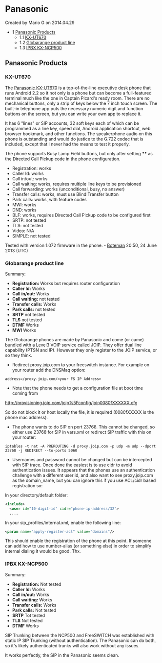 
# Panasonic 

 Created by  Mario G on 2014.04.29

* 1 [Panasonic Products](#panasonic-products)  
   * 1.1 [KX-UT670](#kx-ut670)  
   * 1.2 [Globarange product line](#globarange-product-line)  
   * 1.3 [IPBX KX-NCP500](#ipbx-kx-ncp500)

## Panasonic Products

### KX-UT670

The [Panasonic KX-UT670](http://panasonic.net/pcc/products/sipphone/products/kx%5Fut670/index.html) is a top-of-the-line executive desk phone that runs Android 2.2 so it not only is a phone but can become a full-featured terminal much like the one in Captain Picard's ready room. There are no mechanical buttons, only a strip of keys below the 7 inch touch screen. The built-in telephone app puts the necessary numeric digit and function buttons on the screen, but you can write your own app to replace it.

It has 6 "lines" or SIP accounts, 32 soft keys each of which can be programmed as a line key, speed dial, Android application shortcut, web browser bookmark, and other functions. The speakerphone audio on this phone is outstanding and would do justice to the G.722 codec that is included, except that I never had the means to test it properly.

The phone supports Busy Lamp Field buttons, but only after setting **\*\*** as the Directed Call Pickup code in the phone configuration.

* Registration: works
* Caller Id: works
* Call in/out: works
* Call waiting: works, requires multiple line keys to be provisioned
* Call forwarding: works (unconditional, busy, no answer)
* Transfer calls: works, must use Blind Transfer button
* Park calls: works, with feature codes
* MWI: works
* DND: works
* BLF: works, requires Directed Call Pickup code to be configured first
* SRTP: not tested
* TLS: not tested
* Video: N/A
* SIMPLE: not tested

Tested with version 1.072 firmware in the phone. - [Boteman](https://wiki.freeswitch.org/wiki/User:Boteman "User:Boteman") 20:50, 24 June 2013 (UTC)

### Globarange product line

Summary:

* **Registration:** Works but requires router configuration
* **Caller Id:** Works
* **Call in/out:** Works
* **Call waiting:** not tested
* **Transfer calls:** Works
* **Park calls:** not tested
* **SRTP** not tested
* **TLS** not tested
* **DTMF** Works
* **MWI** Works

  
The Globarange phones are made by Panasonic and come (or came) bundled with a Level3 VOIP service called JOIP. They offer dual line capability (PTSN and IP). However they only register to the JOIP service, or so they think.

* Redirect proxy.joip.com to your freeswitch instance. For example on your router add the DNSMaq option:

`address=/proxy.joip.com/<your FS IP Address>`

* Note that the phone needs to get a configuration file at boot time coming from

<http://provisioning.joip.com/joip%5Fconfig/joip0080fXXXXXX.cfg>

So do not block it or host locally the file, it is required (0080fXXXXX is the phone mac address).

* The phone wants to do SIP on port 23768\. This cannot be changed, so either use 23768 for SIP in vars.xml or redirect SIP traffic with this on your router:

`iptables -t nat -A PREROUTING -d proxy.joip.com -p udp -m udp --dport 23768 -j REDIRECT --to-ports 5060`

* Usernames and password cannot be changed but can be intercepted with SIP trace. Once done the easiest is to use cidr to avoid authentication issues. It appears that the phones use an authentication challenge with a different user id, and also want to see proxy.joip.com as the domain\_name, but you can ignore this if you use ACL/cidr based registration so:

In your directory/default folder:

```xml
<include>
  <user id="10-digit-id" cidr="phone-ip-address/32">
  ....
```

In your sip\_profiles/internal.xml, enable the following line:

```xml
<param name="apply-register-acl" value="domains"/> 
```

This should enable the registration of the phone at this point. If someone can add how to use number-alias (or something else) in order to simplify internal dialing it would be good. Thx.

### IPBX KX-NCP500

Summary:

* **Registration:** Not tested
* **Caller Id:** Works
* **Call in/out:** Works
* **Call waiting:** Works
* **Transfer calls:** Works
* **Park calls:** Not tested
* **SRTP** Tot tested
* **TLS** Not tested
* **DTMF** Works

SIP Trunking between the NCP500 and FreeSWITCH was established with static IP SIP Trunking (without authentication). The Panasonic can do both, so it's likely authenticated trunks will also work without any issues.

It works perfectly, the SIP in the Panasonic seems clean.


